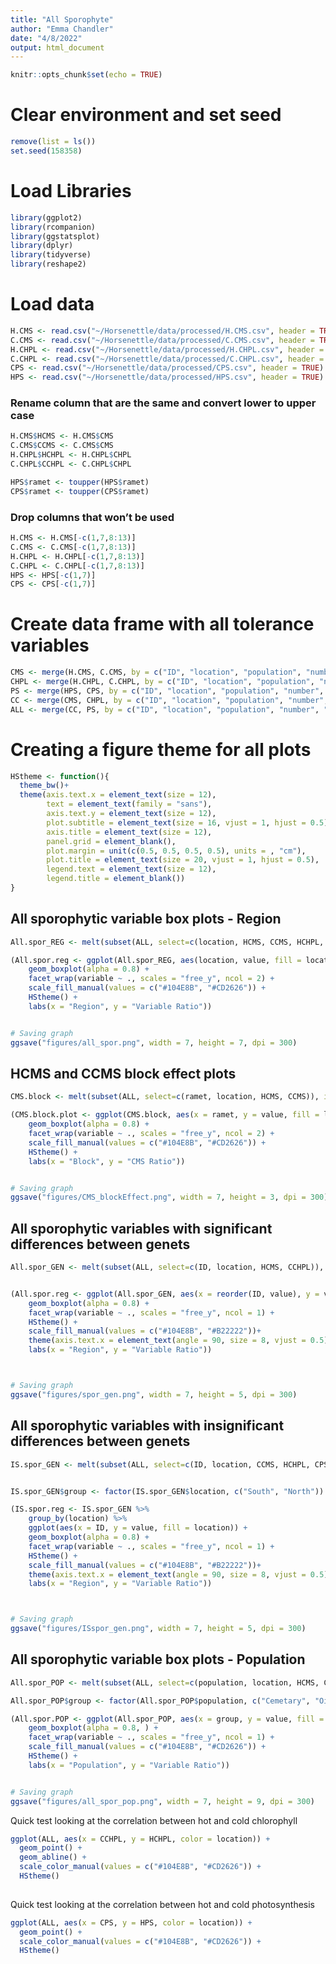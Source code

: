 ```yaml
---
title: "All Sporophyte"
author: "Emma Chandler"
date: "4/8/2022"
output: html_document
---
```


```r
knitr::opts_chunk$set(echo = TRUE)
```

# Clear environment and set seed
```r
remove(list = ls())
set.seed(158358)
```

# Load Libraries
```r
library(ggplot2)
library(rcompanion)
library(ggstatsplot)
library(dplyr)
library(tidyverse)
library(reshape2)
```



# Load data
```r
H.CMS <- read.csv("~/Horsenettle/data/processed/H.CMS.csv", header = TRUE)
C.CMS <- read.csv("~/Horsenettle/data/processed/C.CMS.csv", header = TRUE)
H.CHPL <- read.csv("~/Horsenettle/data/processed/H.CHPL.csv", header = TRUE)
C.CHPL <- read.csv("~/Horsenettle/data/processed/C.CHPL.csv", header = TRUE)
CPS <- read.csv("~/Horsenettle/data/processed/CPS.csv", header = TRUE)
HPS <- read.csv("~/Horsenettle/data/processed/HPS.csv", header = TRUE)
```

### Rename column that are the same and convert lower to upper case
```r
H.CMS$HCMS <- H.CMS$CMS
C.CMS$CCMS <- C.CMS$CMS
H.CHPL$HCHPL <- H.CHPL$CHPL
C.CHPL$CCHPL <- C.CHPL$CHPL

HPS$ramet <- toupper(HPS$ramet)
CPS$ramet <- toupper(CPS$ramet)
```


### Drop columns that won't be used
```r

H.CMS <- H.CMS[-c(1,7,8:13)]
C.CMS <- C.CMS[-c(1,7,8:13)]
H.CHPL <- H.CHPL[-c(1,7,8:13)]
C.CHPL <- C.CHPL[-c(1,7,8:13)]
HPS <- HPS[-c(1,7)]
CPS <- CPS[-c(1,7)]
```

# Create data frame with all tolerance variables
```r
CMS <- merge(H.CMS, C.CMS, by = c("ID", "location", "population", "number", "ramet"), all.x = TRUE, all = TRUE)
CHPL <- merge(H.CHPL, C.CHPL, by = c("ID", "location", "population", "number", "ramet"), all.x = TRUE, all = TRUE)
PS <- merge(HPS, CPS, by = c("ID", "location", "population", "number", "ramet"), all.x = TRUE, all = TRUE)
CC <- merge(CMS, CHPL, by = c("ID", "location", "population", "number", "ramet"), all.x = TRUE, all = TRUE)
ALL <- merge(CC, PS, by = c("ID", "location", "population", "number", "ramet"), all.x = TRUE, all = TRUE)

```



# Creating a figure theme for all plots
```r
HStheme <- function(){            
  theme_bw()+                          
  theme(axis.text.x = element_text(size = 12), 
        text = element_text(family = "sans"), 
        axis.text.y = element_text(size = 12),
        plot.subtitle = element_text(size = 16, vjust = 1, hjust = 0.5),
        axis.title = element_text(size = 12),
        panel.grid = element_blank(),
        plot.margin = unit(c(0.5, 0.5, 0.5, 0.5), units = , "cm"),
        plot.title = element_text(size = 20, vjust = 1, hjust = 0.5),
        legend.text = element_text(size = 12),
        legend.title = element_blank())
}
```



## All sporophytic variable box plots - Region
```r


All.spor_REG <- melt(subset(ALL, select=c(location, HCMS, CCMS, HCHPL, CCHPL, HPS, CPS)), id.var="location")

(All.spor.reg <- ggplot(All.spor_REG, aes(location, value, fill = location)) + 
    geom_boxplot(alpha = 0.8) +
    facet_wrap(variable ~ ., scales = "free_y", ncol = 2) +
    scale_fill_manual(values = c("#104E8B", "#CD2626")) +
    HStheme() +
    labs(x = "Region", y = "Variable Ratio"))


# Saving graph
ggsave("figures/all_spor.png", width = 7, height = 7, dpi = 300)


```



## HCMS and CCMS block effect plots
```r

CMS.block <- melt(subset(ALL, select=c(ramet, location, HCMS, CCMS)), id.var= c("ramet", "location"))

(CMS.block.plot <- ggplot(CMS.block, aes(x = ramet, y = value, fill = location)) + 
    geom_boxplot(alpha = 0.8) +
    facet_wrap(variable ~ ., scales = "free_y", ncol = 2) +
    scale_fill_manual(values = c("#104E8B", "#CD2626")) +
    HStheme() +
    labs(x = "Block", y = "CMS Ratio"))


# Saving graph
ggsave("figures/CMS_blockEffect.png", width = 7, height = 3, dpi = 300)

```

## All sporophytic variables with significant differences between genets
```r


All.spor_GEN <- melt(subset(ALL, select=c(ID, location, HCMS, CCHPL)), id.var= c("ID", "location"))


(All.spor.reg <- ggplot(All.spor_GEN, aes(x = reorder(ID, value), y = value, fill = location)) + 
    geom_boxplot(alpha = 0.8) +
    facet_wrap(variable ~ ., scales = "free_y", ncol = 1) +
    HStheme() +
    scale_fill_manual(values = c("#104E8B", "#B22222"))+
    theme(axis.text.x = element_text(angle = 90, size = 8, vjust = 0.5))+
    labs(x = "Region", y = "Variable Ratio"))



# Saving graph
ggsave("figures/spor_gen.png", width = 7, height = 5, dpi = 300)


```

## All sporophytic variables with insignificant differences between genets
```r


IS.spor_GEN <- melt(subset(ALL, select=c(ID, location, CCMS, HCHPL, CPS, HPS)), id.var= c("ID", "location"))


IS.spor_GEN$group <- factor(IS.spor_GEN$location, c("South", "North"))

(IS.spor.reg <- IS.spor_GEN %>% 
    group_by(location) %>% 
    ggplot(aes(x = ID, y = value, fill = location)) + 
    geom_boxplot(alpha = 0.8) +
    facet_wrap(variable ~ ., scales = "free_y", ncol = 1) +
    HStheme() +
    scale_fill_manual(values = c("#104E8B", "#B22222"))+
    theme(axis.text.x = element_text(angle = 90, size = 8, vjust = 0.5))+
    labs(x = "Region", y = "Variable Ratio"))



# Saving graph
ggsave("figures/ISspor_gen.png", width = 7, height = 5, dpi = 300)


```


## All sporophytic variable box plots - Population
```r


All.spor_POP <- melt(subset(ALL, select=c(population, location, HCMS, CCMS, HCHPL, CCHPL, HPS, CPS)), id.var= c("population","location"))

All.spor_POP$group <- factor(All.spor_POP$population, c("Cemetary", "Oil Patch", "Reserve", "Frontenac", "Prairie Island"))

(All.spor.POP <- ggplot(All.spor_POP, aes(x = group, y = value, fill = location)) + 
    geom_boxplot(alpha = 0.8, ) +
    facet_wrap(variable ~ ., scales = "free_y", ncol = 1) +
    scale_fill_manual(values = c("#104E8B", "#CD2626")) +
    HStheme() +
    labs(x = "Population", y = "Variable Ratio"))


# Saving graph
ggsave("figures/all_spor_pop.png", width = 7, height = 9, dpi = 300)


```

Quick test looking at the correlation between hot and cold chlorophyll
```r
ggplot(ALL, aes(x = CCHPL, y = HCHPL, color = location)) +
  geom_point() +
  geom_abline() +
  scale_color_manual(values = c("#104E8B", "#CD2626")) +
  HStheme() 
  
```



Quick test looking at the correlation between hot and cold photosynthesis
```r
ggplot(ALL, aes(x = CPS, y = HPS, color = location)) +
  geom_point() +
  scale_color_manual(values = c("#104E8B", "#CD2626")) +
  HStheme() 
  
```
